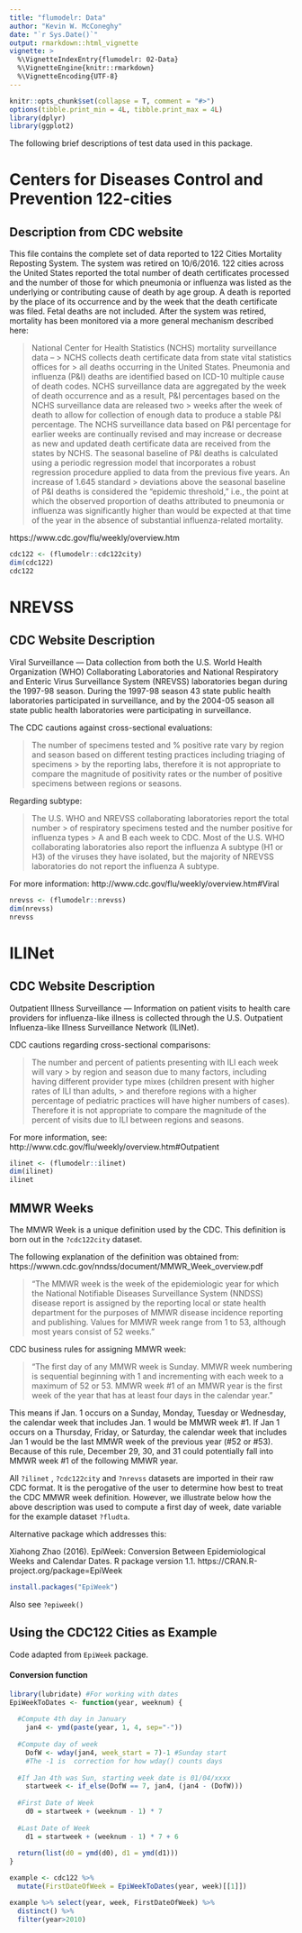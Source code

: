 ```yaml
---
title: "flumodelr: Data"
author: "Kevin W. McConeghy"
date: "`r Sys.Date()`"
output: rmarkdown::html_vignette
vignette: >
  %\VignetteIndexEntry{flumodelr: 02-Data}
  %\VignetteEngine{knitr::rmarkdown}
  %\VignetteEncoding{UTF-8}
---
```


```r
knitr::opts_chunk$set(collapse = T, comment = "#>")
options(tibble.print_min = 4L, tibble.print_max = 4L)
library(dplyr)
library(ggplot2)
```

The following brief descriptions of test data used in this package.  

# Centers for Diseases Control and Prevention 122-cities  
## Description from CDC website  

  This file contains the complete set of data reported to 122 Cities Mortality Reposting System. The system was retired on 10/6/2016. 122 cities across the United States reported the total number of death certificates processed and the number of those for which pneumonia or influenza was listed as the underlying or contributing cause of death by age group. A death is reported by the place of its occurrence and by the week that the death certificate was filed. Fetal deaths are not included. After the system was retired, mortality has been monitored via a more general mechanism described here:  

>  National Center for Health Statistics (NCHS) mortality surveillance data – > NCHS collects death certificate data from state vital statistics offices for > all deaths occurring in the United States. Pneumonia and influenza (P&I) 
> deaths are identified based on ICD-10 multiple cause of death codes.  NCHS 
> surveillance data are aggregated by the week of death occurrence and as a 
> result, P&I percentages based on the NCHS surveillance data are released two > weeks after the week of death to allow for collection of enough data to 
> produce a stable P&I percentage.  The NCHS surveillance data based on P&I 
> percentage for earlier weeks are continually revised and may increase or 
> decrease as new and updated death certificate data are received from the 
> states by NCHS.  The seasonal baseline of P&I deaths is calculated using a 
> periodic regression model that incorporates a robust regression procedure 
> applied to data from the previous five years.  An increase of 1.645 standard > deviations above the seasonal baseline of P&I deaths is considered the 
> “epidemic threshold,” i.e., the point at which the observed proportion of 
> deaths attributed to pneumonia or influenza was significantly higher than 
> would be expected at that time of the year in the absence of substantial 
> influenza-related mortality.   

https://www.cdc.gov/flu/weekly/overview.htm

```r
cdc122 <- (flumodelr::cdc122city)  
dim(cdc122)
cdc122
```

# NREVSS  
## CDC Website Description  
Viral Surveillance — Data collection from both the U.S. World Health Organization (WHO) Collaborating Laboratories and National Respiratory and Enteric Virus Surveillance System (NREVSS) laboratories began during the 1997-98 season. During the 1997-98 season 43 state public health laboratories participated in surveillance, and by the 2004-05 season all state public health laboratories were participating in surveillance.  

The CDC cautions against cross-sectional evaluations:  

> The number of specimens tested and % positive rate vary by region and 
> season based on different testing practices including triaging of specimens > by the reporting labs, therefore it is not appropriate to compare the 
> magnitude of positivity rates or the number of positive specimens between 
> regions or seasons.  

Regarding subtype:  

>  The U.S. WHO and NREVSS collaborating laboratories report the total number > of respiratory specimens tested and the number positive for influenza types > A and B each week to CDC. Most of the U.S. WHO collaborating laboratories 
> also report the influenza A subtype (H1 or H3) of the viruses they have 
> isolated, but the majority of NREVSS laboratories do not report the 
> influenza A subtype.  

For more information: http://www.cdc.gov/flu/weekly/overview.htm#Viral

```r
nrevss <- (flumodelr::nrevss)  
dim(nrevss)
nrevss
```

# ILINet  
## CDC Website Description  
Outpatient Illness Surveillance — Information on patient visits to health care providers for influenza-like illness is collected through the U.S. Outpatient Influenza-like Illness Surveillance Network (ILINet).  

CDC cautions regarding cross-sectional comparisons:  

>  The number and percent of patients presenting with ILI each week will vary > by region and season due to many factors, including having different 
> provider type mixes (children present with higher rates of ILI than adults, > and therefore regions with a higher percentage of pediatric practices will 
> have higher numbers of cases). Therefore it is not appropriate to compare 
> the magnitude of the percent of visits due to ILI between regions and 
> seasons.  

For more information, see: http://www.cdc.gov/flu/weekly/overview.htm#Outpatient  

```r
ilinet <- (flumodelr::ilinet)  
dim(ilinet)
ilinet
```

## MMWR Weeks  

The MMWR Week is a unique definition used by the CDC. This definition is born out in the `?cdc122city` dataset.  

The following explanation of the definition was obtained from: https://wwwn.cdc.gov/nndss/document/MMWR_Week_overview.pdf  

> "The MMWR week is the week of the epidemiologic year for which the National 
> Notifiable Diseases Surveillance System (NNDSS) disease report is assigned 
> by the reporting local or state health department for the purposes 
> of MMWR disease incidence reporting and publishing. Values for MMWR week 
> range from 1 to 53, although most years consist of 52 weeks."

CDC business rules for assigning MMWR week:  

> "The first day of any MMWR week is Sunday. MMWR week numbering is 
> sequential beginning with 1 and incrementing with each week to a 
> maximum of 52 or 53. MMWR week #1 of an MMWR year is the first week 
> of the year that has at least four days in the calendar year." 

This means if Jan. 1 occurs on a Sunday, Monday, Tuesday or Wednesday, the calendar week that includes Jan. 1 would be MMWR week #1. If Jan 1
occurs on a Thursday, Friday, or Saturday, the calendar week that includes Jan 1 would be the last MMWR week of the previous year (#52 or #53). Because of this rule, December 29, 30, and 31 could potentially fall into
MMWR week #1 of the following MMWR year.  

All `?ilinet` , `?cdc122city` and `?nrevss` datasets are imported in their raw CDC format. It is the perogative of the user to determine how best to treat the CDC MMWR week definition. However, we illustrate below how the above description was used to compute a first day of week, date variable for the example dataset `?fludta`.  

Alternative package which addresses this:  

Xiahong Zhao (2016). EpiWeek: Conversion Between Epidemiological Weeks
and Calendar Dates. R package version 1.1. https://CRAN.R-project.org/package=EpiWeek
  
```r
install.packages("EpiWeek")
```

Also see `?epiweek()`  

## Using the CDC122 Cities as Example  
Code adapted from `EpiWeek` package.  

#### Conversion function  
```r
library(lubridate) #For working with dates  
EpiWeekToDates <- function(year, weeknum) {
  
  #Compute 4th day in January
    jan4 <- ymd(paste(year, 1, 4, sep="-"))
  
  #Compute day of week
    DofW <- wday(jan4, week_start = 7)-1 #Sunday start
    #The -1 is  correction for how wday() counts days  
    
  #If Jan 4th was Sun, starting week date is 01/04/xxxx
    startweek <- if_else(DofW == 7, jan4, (jan4 - (DofW)))
 
  #First Date of Week
    d0 = startweek + (weeknum - 1) * 7
  
  #Last Date of Week
    d1 = startweek + (weeknum - 1) * 7 + 6 
  
  return(list(d0 = ymd(d0), d1 = ymd(d1)))
}
```

```r
example <- cdc122 %>%
  mutate(FirstDateOfWeek = EpiWeekToDates(year, week)[[1]])

example %>% select(year, week, FirstDateOfWeek) %>% 
  distinct() %>% 
  filter(year>2010)
```